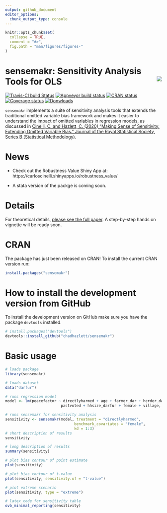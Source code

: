 ```yaml
---
output: github_document
editor_options: 
  chunk_output_type: console
---
```


<!-- README.md is generated from README.Rmd. Please edit that file -->

```r
knitr::opts_chunk$set(
  collapse = TRUE,
  comment = "#>",
  fig.path = "man/figures/figures-"
)
```

# sensemakr: Sensitivity Analysis Tools for OLS <img src="man/figures/sensemakr-logo-small.png" align="right" />

<!-- badges: start -->
[![Travis-CI build Status](https://travis-ci.org/carloscinelli/sensemakr.svg?branch=master)](https://travis-ci.org/carloscinelli/sensemakr) 
[![Appveyor build status](https://ci.appveyor.com/api/projects/status/utoc0803j4fxoje3?svg=true)](https://ci.appveyor.com/project/carloscinelli/sensemakr)
[![CRAN status](https://www.r-pkg.org/badges/version/sensemakr)](https://CRAN.R-project.org/package=sensemakr)
[![Coverage status](https://codecov.io/gh/carloscinelli/sensemakr/branch/master/graph/badge.svg)](https://codecov.io/github/carloscinelli/sensemakr?branch=master)
[![Donwloads](https://cranlogs.r-pkg.org/badges/sensemakr)](https://cran.r-project.org/package=sensemakr)
<!-- badges: end -->

`sensemakr` implements a suite of sensitivity analysis tools  that extends the traditional omitted variable bias framework and makes it easier  to understand the impact of omitted variables in regression models, as discussed in [Cinelli, C. and Hazlett, C. (2020) "Making Sense of Sensitivity: Extending Omitted Variable Bias." Journal of the Royal Statistical Society, Series B (Statistical Methodology).]( https://doi.org/10.1111/rssb.12348) 

# News

- Check out the Robustness Value Shiny App at: https://carloscinelli.shinyapps.io/robustness_value/

- A stata version of the packge is coming soon.

# Details

For theoretical details, [please see the full paper](https://www.researchgate.net/publication/322509816_Making_Sense_of_Sensitivity_Extending_Omitted_Variable_Bias). A step-by-step hands on vignette will be ready soon. 


# CRAN

The package has just been released on CRAN! To install the current CRAN version run:

```r
install.packages("sensemakr")
```


# How to install the development version from GitHub

To install the development version on GitHub make sure you have the package `devtools` installed.

```r
# install.packages("devtools") 
devtools::install_github("chadhazlett/sensemakr")
```


# Basic usage


```r
# loads package
library(sensemakr)

# loads dataset
data("darfur")

# runs regression model
model <- lm(peacefactor ~ directlyharmed + age + farmer_dar + herder_dar +
                         pastvoted + hhsize_darfur + female + village, data = darfur)

# runs sensemakr for sensitivity analysis
sensitivity <- sensemakr(model, treatment = "directlyharmed",
                               benchmark_covariates = "female",
                               kd = 1:3)
# short description of results
sensitivity

# long description of results
summary(sensitivity)

# plot bias contour of point estimate
plot(sensitivity)

# plot bias contour of t-value
plot(sensitivity, sensitivity.of = "t-value")

# plot extreme scenario
plot(sensitivity, type = "extreme")

# latex code for sensitivity table
ovb_minimal_reporting(sensitivity)
```


